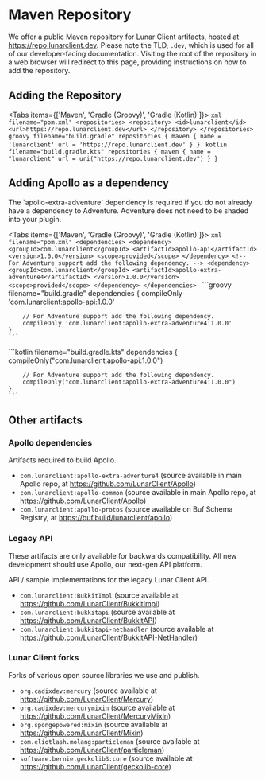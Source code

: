 
# Maven Repository

We offer a public Maven repository for Lunar Client artifacts, hosted at https://repo.lunarclient.dev. Please note the TLD, `.dev`, which is used for all of our developer-facing documentation.
Visiting the root of the repository in a web browser will redirect to this page, providing instructions on how to add the repository.

## Adding the Repository
 
<Tabs items={['Maven', 'Gradle (Groovy)', 'Gradle (Kotlin)']}>
  <Tab>
    ```xml filename="pom.xml"
    <repositories>
        <repository>
            <id>lunarclient</id>
            <url>https://repo.lunarclient.dev</url>
        </repository>
    </repositories>
    ```
  </Tab>
  <Tab>
    ```groovy filename="build.gradle"
    repositories {
        maven {
            name = 'lunarclient'
            url = 'https://repo.lunarclient.dev'
        }
    }
    ```
  </Tab>
  <Tab>
    ```kotlin filename="build.gradle.kts"
    repositories {
        maven {
            name = "lunarclient"
            url = uri("https://repo.lunarclient.dev")
        }
    }
    ```
  </Tab>
</Tabs>

## Adding Apollo as a dependency

<Callout type="warning" emoji="⚠️">
  The `apollo-extra-adventure` dependency is required if you do not already have a dependency to Adventure. Adventure does not need to be shaded into your plugin.
</Callout>

<Tabs items={['Maven', 'Gradle (Groovy)', 'Gradle (Kotlin)']}>
  <Tab>
    ```xml filename="pom.xml"
    <dependencies>
        <dependency>
            <groupId>com.lunarclient</groupId>
            <artifactId>apollo-api</artifactId>
            <version>1.0.0</version>
            <scope>provided</scope>
        </dependency>
        <!-- For Adventure support add the following dependency. -->
        <dependency>
            <groupId>com.lunarclient</groupId>
            <artifactId>apollo-extra-adventure4</artifactId>
            <version>1.0.0</version>
            <scope>provided</scope>
        </dependency>
    </dependencies>
    ```
  </Tab>
  <Tab>
    ```groovy filename="build.gradle"
    dependencies {
        compileOnly 'com.lunarclient:apollo-api:1.0.0'

        // For Adventure support add the following dependency.
        compileOnly 'com.lunarclient:apollo-extra-adventure4:1.0.0'
    }
    ```
  </Tab>
  <Tab>
    ```kotlin filename="build.gradle.kts"
    dependencies {
        compileOnly("com.lunarclient:apollo-api:1.0.0")

        // For Adventure support add the following dependency.
        compileOnly("com.lunarclient:apollo-extra-adventure4:1.0.0")
    }
    ```
  </Tab>
</Tabs>

## Other artifacts

### Apollo dependencies

Artifacts required to build Apollo.

- `com.lunarclient:apollo-extra-adventure4` (source available in main Apollo repo, at https://github.com/LunarClient/Apollo)
- `com.lunarclient:apollo-common` (source available in main Apollo repo, at https://github.com/LunarClient/Apollo)
- `com.lunarclient:apollo-protos` (source available on Buf Schema Registry, at https://buf.build/lunarclient/apollo)

### Legacy API

<Callout type="warning" emoji="⚠️">
  These artifacts are only available for backwards compatibility. All new development should use Apollo, our next-gen API platform.
</Callout>

API / sample implementations for the legacy Lunar Client API. 

- `com.lunarclient:BukkitImpl` (source available at https://github.com/LunarClient/BukkitImpl)
- `com.lunarclient:bukkitapi` (source available at https://github.com/LunarClient/BukkitAPI)
- `com.lunarclient:bukkitapi-nethandler` (source available at https://github.com/LunarClient/BukkitAPI-NetHandler)

### Lunar Client forks

Forks of various open source libraries we use and publish.

- `org.cadixdev:mercury` (source available at https://github.com/LunarClient/Mercury)
- `org.cadixdev:mercurymixin` (source available at https://github.com/LunarClient/MercuryMixin)
- `org.spongepowered:mixin` (source available at https://github.com/LunarClient/Mixin)
- `com.eliotlash.molang:particleman` (source available at https://github.com/LunarClient/particleman)
- `software.bernie.geckolib3:core` (source available at https://github.com/LunarClient/geckolib-core)
